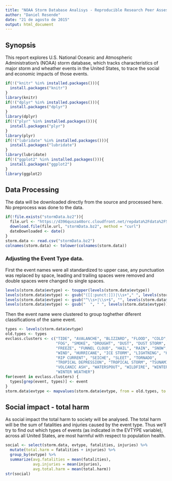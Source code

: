 ```yaml
---
title: "NOAA Storm Database Analisys - Reproducible Research Peer Assessment 2"
author: "Daniel Resende"
date: "21 de agosto de 2015"
output: html_document
---
```


## Synopsis

This report explores U.S. National Oceanic and Atmospheric Administration's (NOAA) storm database, which tracks characteristics of major storm and wheather events in the United States, to trace the social and economic impacts of those events.

```r
if(!("knitr" %in% installed.packages())){
  install.packages("knitr")
}
library(knitr)
if(!("dplyr" %in% installed.packages())){
  install.packages("dplyr")
}
library(dplyr)
if(!("plyr" %in% installed.packages())){
  install.packages("plyr")
}
library(plyr)
if(!("lubridate" %in% installed.packages())){
  install.packages("lubridate")
}
library(lubridate)
if(!("ggplot2" %in% installed.packages())){
  install.packages("ggplot2")
}
library(ggplot2)
```

## Data Processing

The data will be downloaded directly from the source and processed here. No preprocess was done to the data. 

```r
if(!file.exists("stormData.bz2")){
  file.url <- "https://d396qusza40orc.cloudfront.net/repdata%2Fdata%2FStormData.csv.bz2"
  download.file(file.url, "stormData.bz2", method = "curl")
  dateDownloaded <- date()
}
storm.data <- read.csv("stormData.bz2")
colnames(storm.data) <- tolower(colnames(storm.data))
```

### Adjusting the Event Type data.

First the event names were all standardized to upper case, any punctuation was replaced by space, leading and trailing spaces were removed and double spaces were changed to single spaces.

```r
levels(storm.data$evtype) <- toupper(levels(storm.data$evtype))
levels(storm.data$evtype) <- gsub("([[:punct:]])|\\s+"," ", levels(storm.data$evtype))
levels(storm.data$evtype) <- gsub("^\\s+|\\s+$", "", levels(storm.data$evtype))
levels(storm.data$evtype) <- gsub("  ", " ", levels(storm.data$evtype))
```

Then the event name were clustered to group toghether diferent classifications of the same event.

```r
types <- levels(storm.data$evtype)
old.types <- types
evclass.clusters <- c("TIDE", "AVALANCHE", "BLIZZARD", "FLOOD", "COLD", "DEBRIS FLOW",
                      "FOG", "SMOKE", "DROUGHT", "DUST", "DUST STORM", "HEAT",
                      "FREEZE", "FUNNEL CLOUD", "HAIL", "RAIN", "SNOW", "HIGH SURF",
                      "WIND", "HURRICANE", "ICE STORM", "LIGHTNING", "HAIL",
                      "RIP CURRENT", "SEICHE", "SLEET", "TORNADO",
                      "TROPICAL DEPRESSION", "TROPICAL STORM", "TSUNAMI",
                      "VOLCANIC ASH", "WATERSPOUT", "WILDFIRE", "WINTER STORM",
                      "WINTER WEATHER")
for(event in evclass.clusters) {
  types[grep(event, types)] <- event
}
storm.data$evtype <- mapvalues(storm.data$evtype, from = old.types, to = types)
```

## Social impact - total harm

As social impact the total harm to society will be analysed. The total harm will be the sum of fatalities and injuries caused by the event type. Thus we'll try to find out which types of events (as indicated in the EVTYPE variable), across all United States, are most harmful with respect to population health.

```r
social <- select(storm.data, evtype, fatalities, injuries) %>%
  mutate(total.harm = fatalities + injuries) %>%
  group_by(evtype) %>%
  summarize(avg.fatalities = mean(fatalities),
            avg.injuries = mean(injuries),
            avg.total.harm = mean(total.harm))
str(social)
```